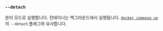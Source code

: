 ### `--detach`

분리 모드로 실행합니다.
컨테이너는 백그라운드에서 실행됩니다.
[`docker compose up`][docker compose up]의 `--detach` 플래그와 유사합니다.

[docker compose up]: https://docs.docker.com/reference/cli/docker/compose/up/